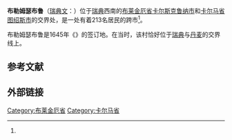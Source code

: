 {{Infobox Settlement
|official_name          = Brömsebro
|image_skyline          = 
|image_caption          = 
|pushpin_map            = Sweden
|subdivision_type       = 国家
|subdivision_name       = [[瑞典|瑞典]]
|subdivision_type1      = [[瑞典旧省|旧省]]
|subdivision_name1      = [[布莱金厄|布莱金厄]]<br />和[[斯莫兰|斯莫兰]]
|subdivision_type2      = [[瑞典省份|省]]
|subdivision_name2      = [[布莱金厄省|布莱金厄省]]<br />和[[卡尔马省|卡尔马省]]
|subdivision_type3      = [[瑞典的市|市]]
|subdivision_name3      = [[卡尔斯克鲁纳市|卡尔斯克鲁纳市]]<br />和[[图绍斯市|图绍斯市]]<ref name="divided">{{cite web |title=Tätorter 2005 |publisher=[[瑞典统计局|瑞典统计局]] |url=http://w41.scb.se/templates/Publikation____186288.asp |language=sv |accessdate=2008-05-15 }}{{dead link|date=2017年12月 |bot=InternetArchiveBot |fix-attempted=yes }}</ref>
|area_footnotes         = <ref name="scb">{{cite web |title=Tätorternas landareal, folkmängd och invånare per km<sup>2</sup> 2000 och 2005 |publisher=[[瑞典统计局|瑞典统计局]] |url=http://www.scb.se/statistik/MI/MI0810/2005A01B/T%E4torternami0810tab1.xls |format=xls |language=sv |accessdate=2008-05-15 |archive-date=2011-08-23 |archive-url=https://www.webcitation.org/619NtRc58?url=http://www.scb.se/statistik/MI/MI0810/2005A01B/T%E4torternami0810tab1.xls |dead-url=no }}</ref>
|area_total_km2         = 0.66
|population_as_of       = 2005年12月31日
|population_footnotes   = <ref name="scb"/>
|population_total       = 213
|population_density_km2 = 322
|timezone               = [[欧洲中部时间|CET]]
|utc_offset             = +1
|timezone_DST           = [[欧洲中部夏令时间|CEST]]
|utc_offset_DST         = +2
|latd=56 |latm=18 |lats= |latNS=N
|longd=16 |longm=00 |longs= |longEW=E
|website                = 
}}
'''布勒姆瑟布鲁'''（[[瑞典文|瑞典文]]：{{lang|sv|Brömsebro}}）位于[[瑞典|瑞典]]西南的[[布莱金厄省|布莱金厄省]][[卡尔斯克鲁纳市|卡尔斯克鲁纳市]]和[[卡尔马省|卡尔马省]][[图绍斯市|图绍斯市]]的交界处，是一处有着213名居民的跨市<ref name="divided"/>{{link-en|瑞典城区|urban areas of Sweden|城区}}。

布勒姆瑟布鲁是1645年《{{link-en|布勒姆瑟布鲁条约|Treaty of Brömsebro}}》的签订地。在当时，该村恰好位于[[瑞典|瑞典]]与[[丹麦|丹麦]]的交界线上。

== 参考文献 ==
{{Reflist}}

== 外部链接 ==
{{commons}}

{{coord|56|18|N|16|00|E|region:SE_type:city|display=title}}
{{Localities in Karlskrona Municipality}}
{{Localities in Torsås Municipality}}

[[Category:布莱金厄省|Category:布莱金厄省]]
[[Category:卡尔马省|Category:卡尔马省]]
